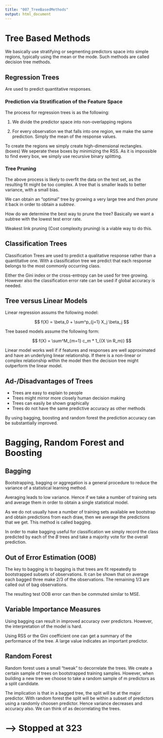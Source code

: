 ```yaml
---
title: "007_TreeBasedMethods"
output: html_document
---
```


# Tree Based Methods

We basically use stratifying or segmenting predictors space into simple regions, typically using the mean or the mode. Such methods are called decision tree methods. 

## Regression Trees

Are used to predict quantitative responses.

### Prediction via Stratification of the Feature Space

The process for regression trees is as the following:

1. We divide the predictor space into non-overlapping regions

2. For every observation we that falls into one region, we make the same prediction. Simply the mean of the response values.

To create the regions we simply create high-dimensional rectangles. (boxes) We seperate these boxes by minimizing the RSS. As it is impossible to find every box, we simply use recursive binary splitting. 

### Tree Pruning

The above process is likely to overfit the data on the test set, as the resulting fit might be too complex. A tree that is smaller leads to better variance, with a small bias. 

We can obtain an "optimal" tree by growing a very large tree and then *prune* it back in order to obtain a *subtree*. 

How do we determine the best way to prune the tree? Basically we want a subtree with the lowest test error rate. 

Weakest link pruning (Cost complexity pruning) is a viable way to do this. 

## Classification Trees

Classification Trees are used to predict a qualitative response rather than a quantitative one. With a classification tree we predict that each response belongs to the most commonly occurring class. 

Either the Gini index or the cross-entropy can be used for tree growing. However also the classification error rate can be used if global accuracy is needed. 

## Tree versus Linear Models

Linear regression assums the following model:

$$
f(X) = \beta_0 + \sum^p_{j=1} X_j \beta_j
$$

Tree based models assume the following form:

$$
f(X) = \sum^M_{m=1} c_m * 1_{(X \in R_m)}
$$

Linear model works well if if features and responses are well approximated and have an underlying linear relationship. If there is a non-linear or complex relationship within the model then the decision tree might outperform the linear model. 

## Ad-/Disadvantages of Trees

* Trees are easy to explain to people
* Trees might mirror more closely human decision making
* Trees can easily be shown graphically
* Trees do not have the same predictive accuracy as other methods

By using bagging, boosting and random forest the prediction accuracy can be substantially improved.

# Bagging, Random Forest and Boosting

## Bagging

Bootstrapping, bagging or aggregation is a general procedure to reduce the variance of a statistical learning method. 

Averaging leads to low variance. Hence if we take a number of training sets and average them in order to obtain a single statistical model.

As we do not usually have a number of training sets available we bootstrap and obtain predictions from each draw, then we average the predictions that we get. This method is called bagging. 

In order to make bagging useful for classification we simply record the class predicted by each of the $B$ trees and take a majority vote for the overall prediction. 

## Out of Error Estimation (OOB)

The key to bagging is to bagging is that trees are fit repeatedly to bootstrapped subsets of observations. It can be shown that on average each bagged three make 2/3 of the observations. The remaining 1/3 are called out of bag observations. 

The resulting test OOB error can then be commuted similar to MSE. 

## Variable Importance Measures

Using bagging can result in improved accuracy over predictors. However, the interpretation of the model is hard. 

Using RSS or the Gini coefficient one can get a summary of the performance of the tree. A large value indicates an important predictor.

## Random Forest

Random forest uses a small "tweak" to decorrelate the trees. We create a certain sample of trees on bootstrapped training samples. However, when building a new tree we choose to take a random sample of m predictors as a split candidate. 

The implication is that in a bagged tree, the split will be at the major predictor. With random forest the split will be within a subset of predictors using a randomly choosen predictor. Hence variance decreases and accuracy also. We can think of as decorrelating the trees. 






# --> Stopped at 323
